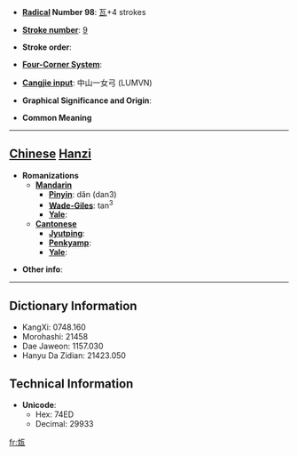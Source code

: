 * '''[[Wiktionary:Chinese radical index| Radical]] Number 98''': [[Wiktionary:Chinese radical index 瓦|瓦]]+4 strokes

* '''[[Wiktionary:Chinese total strokes index|Stroke number]]''': [[Wiktionary:Chinese total strokes index 9|9]]

* '''Stroke order''': 

* '''[[Wiktionary:Chinese four corner index|Four-Corner System]]''': 

* '''[[Wiktionary:Chinese Cangjie index|Cangjie input]]''': 中山一女弓 (LUMVN)

* '''Graphical Significance and Origin''': 

* '''Common Meaning'''

----

== [[Chinese]] [[Hanzi]] ==

* '''Romanizations'''
** '''[[Mandarin]]'''
*** '''[[Pinyin]]''': dǎn (dan3)
*** '''[[Wade-Giles]]''': tan<sup>3</sup>
*** '''[[Yale]]''': 
** '''[[Cantonese]]'''
*** '''[[Jyutping]]''':
*** '''[[Penkyamp]]''': 
*** '''[[Yale]]''': 

* '''Other info''': 

----

== Dictionary Information ==

* KangXi: 0748.160
* Morohashi: 21458
* Dae Jaweon: 1157.030
* Hanyu Da Zidian: 21423.050

== Technical Information ==

* '''Unicode''':
** Hex: 74ED
** Decimal: 29933

[[fr:瓭]]